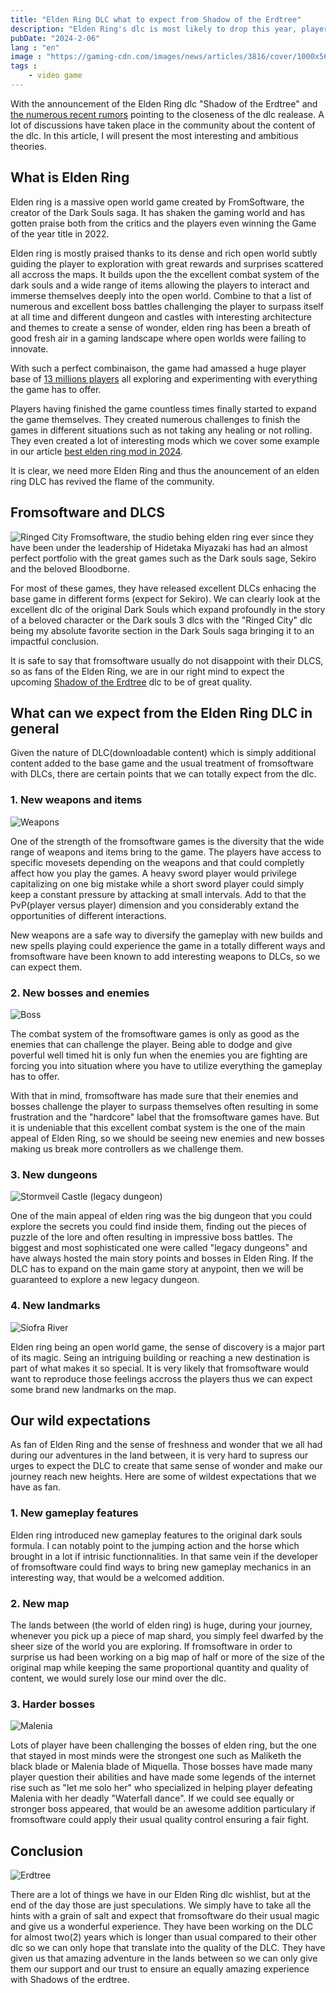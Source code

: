 ```yaml
---
title: "Elden Ring DLC what to expect from Shadow of the Erdtree"
description: "Elden Ring's dlc is most likely to drop this year, players have a lof of expectations and speculations about its content so let's analyze them."
pubDate: "2024-2-06"
lang : "en"
image : "https://gaming-cdn.com/images/news/articles/3816/cover/1000x563/elden-ring-expansion-not-due-for-release-just-yet-cover6569e7722e753.jpg"
tags :
    - video game
---
```




With the announcement of the Elden Ring dlc "Shadow of the Erdtree" and [the numerous recent rumors](https://www.forbes.com/sites/erikkain/2023/12/17/elden-ring-shadow-of-the-erdtree-dlc-release-date-leaked/?sh=6160549f5479) pointing to the closeness of the dlc realease. A lot of discussions have taken place in the community about the content of the dlc. In this article, I will present the most interesting and ambitious theories.

## What is Elden Ring
Elden ring is a massive open world game created by FromSoftware, the creator of the Dark Souls saga. It has shaken the gaming world and has gotten praise both from the critics and the players even winning the Game of the year title in 2022.

Elden ring is mostly praised thanks to its dense and rich open world subtly guiding the player to exploration with great rewards and surprises scattered all accross the maps. It builds upon the the excellent combat system of the dark souls and a wide range of items allowing the players to interact and immerse themselves deeply into the open world. Combine to that a list of numerous and excellent boss battles challenging the player to surpass itself at all time and different dungeon and castles with interesting architecture and themes to create a sense of wonder, elden ring has been a breath of good fresh air in a gaming landscape where open worlds were failing to innovate.

With such a perfect combinaison, the game had amassed a huge player base of [13 millions players](https://www.statista.com/statistics/1300663/elden-ring-sales-worldwide/) all exploring and experimenting with everything the game has to offer.

Players having finished the game countless times finally started to expand the game themselves. They created numerous challenges to finish the games in different situations such as not taking any healing or not rolling. They even created a lot of interesting mods which we cover some example in our article [best elden ring mod in 2024](#).

It is clear, we need more Elden Ring and thus the anouncement of an elden ring DLC has revived the flame of the community.

## Fromsoftware and DLCS
<Image caption="Ringed city" src="https://www.wallpaperflare.com/static/9/948/1022/dark-souls-iii-dark-souls-gothic-midevil-wallpaper.jpg" alt="Ringed City" />
Fromsoftware, the studio behing elden ring ever since they have been under the leadership of Hidetaka Miyazaki has had an almost perfect portfolio with the great games such as the Dark souls sage, Sekiro and the beloved Bloodborne.

For most of these games, they have released excellent DLCs enhacing the base game in different forms (expect for Sekiro). We can clearly look at the excellent dlc of the original Dark Souls which expand profoundly in the story of a beloved character or the Dark souls 3 dlcs with the "Ringed City" dlc being my absolute favorite section in the Dark Souls saga bringing it to an impactful conclusion. 

It is safe to say that fromsoftware usually do not disappoint with their DLCS, so as fans of the Elden Ring, we are in our right mind to expect the upcoming [Shadow of the Erdtree](https://eldenring.wiki.fextralife.com/DLC) dlc to be of great quality.


## What can we expect from the Elden Ring DLC in general
Given the nature of DLC(downloadable content) which is simply additional content added to the base game and the usual treatment of fromsoftware with DLCs, there are certain points that we can totally expect from the dlc.


### 1. New weapons and items

<Image src="https://static0.gamerantimages.com/wordpress/wp-content/uploads/2023/07/elden-ring-convergence-mod-best-weapons-1.jpg" alt="Weapons" caption="Weapons" />

One of the strength of the fromsoftware games is the diversity that the wide range of weapons and items bring to the game. The players have access to specific movesets depending on the weapons and that could completly affect how you play the games. A heavy sword player would privilege capitalizing on one big mistake while a short sword player could simply keep a constant pressure by attacking at small intervals. Add to that the PvP(player versus player) dimension and you considerably extand the opportunities of different interactions.

New weapons are a safe way to diversify the gameplay with new builds and new spells playing could experience the game in a totally different ways and fromsoftware have been known to add interesting weapons to DLCs, so we can expect them.

### 2. New bosses and enemies
<Image src="https://assetsio.reedpopcdn.com/elden-ring-margit_szFJLrx.jpg?width=1200&height=1200&fit=bounds&quality=70&format=jpg&auto=webp" alt="Boss" />

The combat system of the fromsoftware games is only as good as the enemies that can challenge the player. Being able to dodge and give poverful well timed hit is only fun when the enemies you are fighting are forcing you into situation where you have to utilize everything the gameplay has to offer.

With that in mind, fromsoftware has made sure that their enemies and bosses challenge the player to surpass themselves often resulting in some frustration and the "hardcore" label that the fromsoftware games have. But it is undeniable that this excellent combat system is the one of the main appeal of Elden Ring, so we should be seeing new enemies and new bosses making us break more controllers as we challenge them.

### 3. New dungeons
<Image src="https://cdnb.artstation.com/p/assets/images/images/048/542/875/large/artur-highresscreenshot00035.jpg?1650320748" alt="Stormveil Castle (legacy dungeon)"  />

One of the main appeal of elden ring was the big dungeon that you could explore the secrets you could find inside them, finding out the pieces of puzzle of the lore and often resulting in impressive boss battles. The biggest and most sophisticated one were called "legacy dungeons" and have always hosted the main story points and bosses in Elden Ring. If the DLC has to expand on the main game story at anypoint, then we will be guaranteed to explore a new legacy dungeon.

### 4. New landmarks
<Image src="https://eip.gg/wp-content/uploads/2022/04/Nokron-Eternal-City-Featured-Image.jpg" alt="Siofra River" />

Elden ring being an open world game, the sense of discovery is a major part of its magic. Seing an intriguing building or reaching a new destination is part of what makes it so special. It is very likely that fromsoftware would want to reproduce those feelings accross the players thus we can expect some brand new landmarks on the map.

## Our wild expectations
As fan of Elden Ring and the sense of freshness and wonder that we all had during our adventures in the land between, it is very hard to supress our urges to expect the DLC to create that same sense of wonder and make our journey reach new heights. Here are some of wildest expectations that we have as fan.

### 1. New gameplay features
Elden ring introduced new gameplay features to the original dark souls formula. I can notably point to the jumping action and the horse which brought in a lot if intrisic functionnalities. In that same vein if the developer of fromsoftware could find ways to bring new gameplay mechanics in an interesting way, that would be a welcomed addition.

### 2. New map
The lands between (the world of elden ring) is huge, during your journey, whenever you pick up a piece of map shard, you simply feel dwarfed by the sheer size of the world you are exploring. If fromsoftware in order to surprise us had been working on a big map of half or more of the size of the original map while keeping the same proportional quantity and quality of content, we would surely lose our mind over the dlc.

### 3. Harder bosses
<Image src="https://assetsio.reedpopcdn.com/malenia-head-elden-ring.jpg?width=1600&height=900&fit=crop&quality=100&format=png&enable=upscale&auto=webp" alt="Malenia" />

Lots of player have been challenging the bosses of elden ring, but the one that stayed in most minds were the strongest one such as Maliketh the black blade or Malenia blade of Miquella. Those bosses have made many player question their abilities and have made some legends of the internet rise such as "let me solo her" who specialized in helping player defeating Malenia with her deadly "Waterfall dance". If we could see equally or stronger boss appeared, that would be an awesome addition particulary if fromsoftware could apply their usual quality control ensuring a fair fight.

## Conclusion
<Image src="https://sm.ign.com/t/ign_ap/photo/default/shadow-of-the-erdtree-3-1677574530364_unn3.1080.jpg" alt="Erdtree" />

There are a lot of things we have in our Elden Ring dlc wishlist, but at the end of the day those are just speculations. We simply have to take all the hints with a grain of salt and expect that fromsoftware do their usual magic and give us a wonderful experience. They have been working on the DLC for almost two(2) years which is longer than usual compared to their other dlc so we can only hope that translate into the quality of the DLC. They have given us that amazing adventure in the lands between so we can only give them our support and our trust to ensure an equally amazing experience with Shadows of the erdtree.



